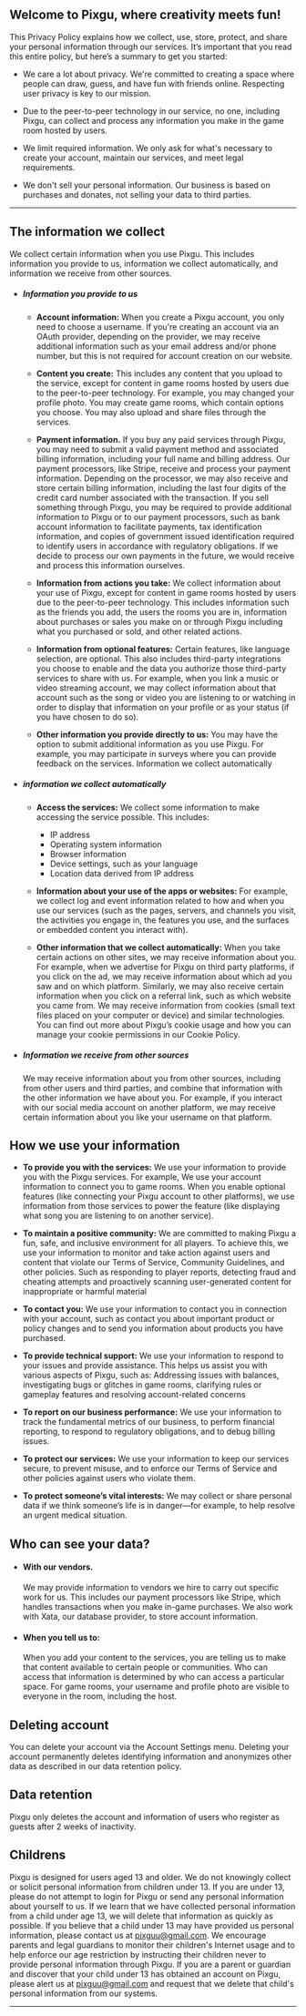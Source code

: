 ## Welcome to Pixgu, where creativity meets fun!

This Privacy Policy explains how we collect, use, store, protect, and share your personal information through our services. It’s important that you read this entire policy, but here’s a summary to get you started:

- We care a lot about privacy. We're committed to creating a space where people can draw, guess, and have fun with friends online. Respecting user privacy is key to our mission.

- Due to the peer-to-peer technology in our service, no one, including Pixgu, can collect and process any information you make in the game room hosted by users.

- We limit required information. We only ask for what's necessary to create your account, maintain our services, and meet legal requirements.

- We don't sell your personal information. Our business is based on purchases and donates, not selling your data to third parties.

---

## The information we collect

We collect certain information when you use Pixgu. This includes information you provide to us, information we collect automatically, and information we receive from other sources.

- ##### Information you provide to us

  - **Account information:** When you create a Pixgu account, you only need to choose a username. If you're creating an account via an OAuth provider, depending on the provider, we may receive additional information such as your email address and/or phone number, but this is not required for account creation on our website.

  - **Content you create:** This includes any content that you upload to the service, except for content in game rooms hosted by users due to the peer-to-peer technology. For example, you may changed your profile photo. You may create game rooms, which contain options you choose. You may also upload and share files through the services.

  - **Payment information.** If you buy any paid services through Pixgu, you may need to submit a valid payment method and associated billing information, including your full name and billing address. Our payment processors, like Stripe, receive and process your payment information. Depending on the processor, we may also receive and store certain billing information, including the last four digits of the credit card number associated with the transaction. If you sell something through Pixgu, you may be required to provide additional information to Pixgu or to our payment processors, such as bank account information to facilitate payments, tax identification information, and copies of government issued identification required to identify users in accordance with regulatory obligations. If we decide to process our own payments in the future, we would receive and process this information ourselves.

  - **Information from actions you take:** We collect information about your use of Pixgu, except for content in game rooms hosted by users due to the peer-to-peer technology. This includes information such as the friends you add, the users the rooms you are in, information about purchases or sales you make on or through Pixgu including what you purchased or sold, and other related actions.

  - **Information from optional features:** Certain features, like language selection, are optional. This also includes third-party integrations you choose to enable and the data you authorize those third-party services to share with us. For example, when you link a music or video streaming account, we may collect information about that account such as the song or video you are listening to or watching in order to display that information on your profile or as your status (if you have chosen to do so).

  - **Other information you provide directly to us:** You may have the option to submit additional information as you use Pixgu. For example, you may participate in surveys where you can provide feedback on the services.
    Information we collect automatically

- ##### information we collect automatically

  - **Access the services:** We collect some information to make accessing the service possible. This includes:

    - IP address
    - Operating system information
    - Browser information
    - Device settings, such as your language
    - Location data derived from IP address

  - **Information about your use of the apps or websites:** For example, we collect log and event information related to how and when you use our services (such as the pages, servers, and channels you visit, the activities you engage in, the features you use, and the surfaces or embedded content you interact with).

  - **Other information that we collect automatically:** When you take certain actions on other sites, we may receive information about you. For example, when we advertise for Pixgu on third party platforms, if you click on the ad, we may receive information about which ad you saw and on which platform. Similarly, we may also receive certain information when you click on a referral link, such as which website you came from.
    We may receive information from cookies (small text files placed on your computer or device) and similar technologies. You can find out more about Pixgu’s cookie usage and how you can manage your cookie permissions in our Cookie Policy.

- ##### Information we receive from other sources

  We may receive information about you from other sources, including from other users and third parties, and combine that information with the other information we have about you. For example, if you interact with our social media account on another platform, we may receive certain information about you like your username on that platform.

## How we use your information

- **To provide you with the services:** We use your information to provide you with the Pixgu services. For example, We use your account information to connect you to game rooms. When you enable optional features (like connecting your Pixgu account to other platforms), we use information from those services to power the feature (like displaying what song you are listening to on another service).

- **To maintain a positive community:** We are committed to making Pixgu a fun, safe, and inclusive environment for all players. To achieve this, we use your information to monitor and take action against users and content that violate our Terms of Service, Community Guidelines, and other policies. Such as responding to player reports, detecting fraud and cheating attempts and proactively scanning user-generated content for inappropriate or harmful material

- **To contact you:** We use your information to contact you in connection with your account, such as contact you about important product or policy changes and to send you information about products you have purchased.

- **To provide technical support:** We use your information to respond to your issues and provide assistance. This helps us assist you with various aspects of Pixgu, such as: Addressing issues with balances, investigating bugs or glitches in game rooms, clarifying rules or gameplay features and resolving account-related concerns

- **To report on our business performance:** We use your information to track the fundamental metrics of our business, to perform financial reporting, to respond to regulatory obligations, and to debug billing issues.

- **To protect our services:** We use your information to keep our services secure, to prevent misuse, and to enforce our Terms of Service and other policies against users who violate them.

- **To protect someone’s vital interests:** We may collect or share personal data if we think someone’s life is in danger—for example, to help resolve an urgent medical situation.

## Who can see your data?

- #### With our vendors.

  We may provide information to vendors we hire to carry out specific work for us. This includes our payment processors like Stripe, which handles transactions when you make in-game purchases. We also work with Xata, our database provider, to store account information.

- #### When you tell us to:

  When you add your content to the services, you are telling us to make that content available to certain people or communities. Who can access that information is determined by who can access a particular space. For game rooms, your username and profile photo are visible to everyone in the room, including the host.

## Deleting account

You can delete your account via the Account Settings menu. Deleting your account permanently deletes identifying information and anonymizes other data as described in our data retention policy.

## Data retention

Pixgu only deletes the account and information of users who register as guests after 2 weeks of inactivity.

## Childrens

Pixgu is designed for users aged 13 and older. We do not knowingly collect or solicit personal information from children under 13. If you are under 13, please do not attempt to login for Pixgu or send any personal information about yourself to us. If we learn that we have collected personal information from a child under age 13, we will delete that information as quickly as possible. If you believe that a child under 13 may have provided us personal information, please contact us at pixguu@gmail.com. We encourage parents and legal guardians to monitor their children's Internet usage and to help enforce our age restriction by instructing their children never to provide personal information through Pixgu. If you are a parent or guardian and discover that your child under 13 has obtained an account on Pixgu, please alert us at pixguu@gmail.com and request that we delete that child's personal information from our systems.

---
